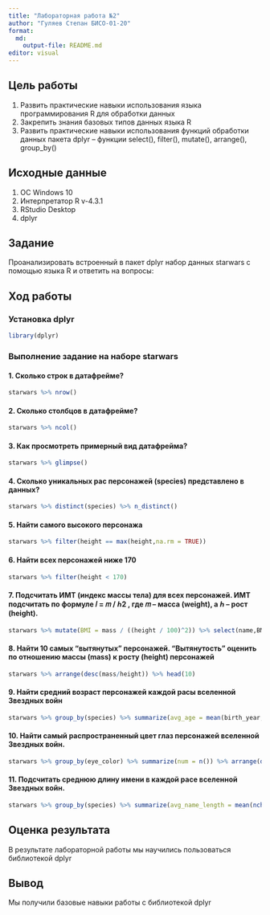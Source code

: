 ```yaml
---
title: "Лабораторная работа №2"
author: "Гуляев Степан БИСО-01-20"
format: 
  md:
    output-file: README.md
editor: visual
---
```


## Цель работы

1.  Развить практические навыки использования языка программирования R для обработки данных
2.  Закрепить знания базовых типов данных языка R
3.  Развить практические навыки использования функций обработки данных пакета dplyr -- функции select(), filter(), mutate(), arrange(), group_by()

## Исходные данные

1.  ОС Windows 10
2.  Интерпретатор R v-4.3.1
3.  RStudio Desktop
4.  dplyr

## Задание

Проанализировать встроенный в пакет dplyr набор данных starwars с помощью языка R и ответить на вопросы:

## Ход работы

### Установка dplyr

```r
library(dplyr)
```

### Выполнение задание на наборе starwars

#### 1. Сколько строк в датафрейме?

```r
starwars %>% nrow()
```

#### 2. Сколько столбцов в датафрейме?

```r
starwars %>% ncol()
```

#### 3. Как просмотреть примерный вид датафрейма?

```r
starwars %>% glimpse()
```

#### 4. Сколько уникальных рас персонажей (species) представлено в данных?

```r
starwars %>% distinct(species) %>% n_distinct()
```

#### 5. Найти самого высокого персонажа

```r
starwars %>% filter(height == max(height,na.rm = TRUE))
```

#### 6. Найти всех персонажей ниже 170

```r
starwars %>% filter(height < 170)
```

#### 7. Подсчитать ИМТ (индекс массы тела) для всех персонажей. ИМТ подсчитать по формуле 𝐼 = 𝑚 / ℎ2 , где 𝑚 -- масса (weight), а ℎ -- рост (height).

```r
starwars %>% mutate(BMI = mass / ((height / 100)^2)) %>% select(name,BMI)
```

#### 8. Найти 10 самых “вытянутых” персонажей. “Вытянутость” оценить по отношению массы (mass) к росту (height) персонажей

```r
starwars %>% arrange(desc(mass/height)) %>% head(10)
```

#### 9. Найти средний возраст персонажей каждой расы вселенной Звездных войн

```r
starwars %>% group_by(species) %>% summarize(avg_age = mean(birth_year, na.rm = TRUE))
```

#### 10. Найти самый распространенный цвет глаз персонажей вселенной Звездных войн.

```r
starwars %>% group_by(eye_color) %>% summarize(num = n()) %>% arrange(desc(num)) %>% head(1)
```

#### 11. Подсчитать среднюю длину имени в каждой расе вселенной Звездных войн.

```r
starwars %>% group_by(species) %>% summarize(avg_name_length = mean(nchar(name), na.rm = TRUE))
```

## Оценка результата

В результате лабораторной работы мы научились пользоваться библиотекой dplyr

## Вывод

Мы получили базовые навыки работы с библиотекой dplyr

